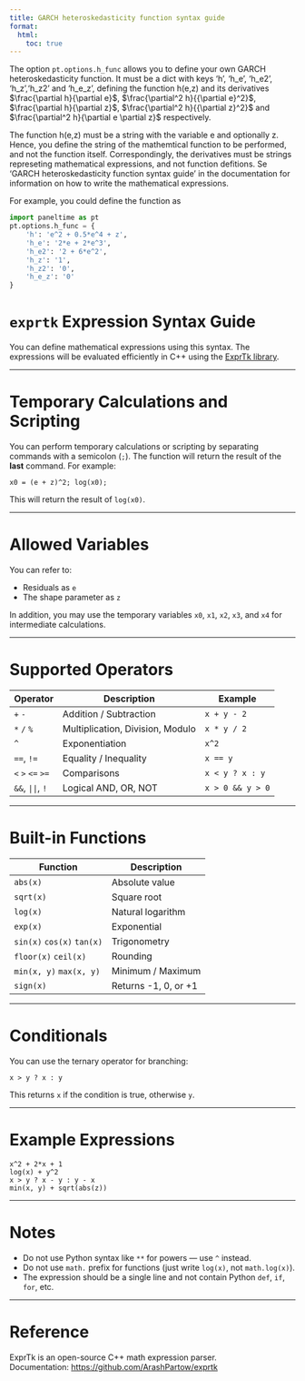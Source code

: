 ---
title: GARCH heteroskedasticity function syntax guide
format:
  html:
    toc: true
---
The option `pt.options.h_func` allows you to define your own GARCH heteroskedasticity function. It must be a dict with keys 
 'h', 'h_e', 'h_e2', 'h_z','h_z2' and 'h_e_z', defining the function h(e,z) and its derivatives 
$\frac{\partial h}{\partial e}$, 
$\frac{\partial^2 h}{{\partial e}^2}$,
$\frac{\partial h}{\partial z}$, 
$\frac{\partial^2 h}{{\partial z}^2}$ and
$\frac{\partial^2 h}{\partial e \partial z}$ 
respectively. 

The function h(e,z) must be a string with the variable e and optionally z. 
Hence, you define the string of the mathemtical function to be performed, and 
not the function itself. Correspondingly, the derivatives must be strings represeting mathematical expressions, 
and not function defitions. Se 'GARCH heteroskedasticity function syntax guide' in the documentation for information
on how to write the mathematical expressions. \n\n

For example, you could define the function as

```python
import paneltime as pt
pt.options.h_func = {
	'h': 'e^2 + 0.5*e^4 + z',
	'h_e': '2*e + 2*e^3',
	'h_e2': '2 + 6*e^2',
	'h_z': '1',
	'h_z2': '0',
	'h_e_z': '0'
}
``` 


# `exprtk` Expression Syntax Guide

You can define mathematical expressions using this syntax. The expressions will be evaluated efficiently in C++ using the [ExprTk library](https://github.com/ArashPartow/exprtk).

---

# Temporary Calculations and Scripting

You can perform temporary calculations or scripting by separating commands with a semicolon (`;`). The function will return the result of the **last** command. For example:

```
x0 = (e + z)^2; log(x0);
```

This will return the result of `log(x0)`.

---

# Allowed Variables

You can refer to:

* Residuals as `e`
* The shape parameter as `z`

In addition, you may use the temporary variables `x0`, `x1`, `x2`, `x3`, and `x4` for intermediate calculations.

---

# Supported Operators

| Operator      | Description              | Example           |
|---------------|--------------------------|-------------------|
| `+` `-`       | Addition / Subtraction   | `x + y - 2`       |
| `*` `/` `%`   | Multiplication, Division, Modulo | `x * y / 2` |
| `^`           | Exponentiation           | `x^2`             |
| `==`, `!=`    | Equality / Inequality    | `x == y`          |
| `<` `>` `<=` `>=` | Comparisons         | `x < y ? x : y`   |
| `&&`, `||`, `!` | Logical AND, OR, NOT  | `x > 0 && y > 0`  |

---

# Built-in Functions

| Function      | Description              |
|---------------|--------------------------|
| `abs(x)`      | Absolute value           |
| `sqrt(x)`     | Square root              |
| `log(x)`      | Natural logarithm        |
| `exp(x)`      | Exponential              |
| `sin(x)` `cos(x)` `tan(x)` | Trigonometry |
| `floor(x)` `ceil(x)` | Rounding          |
| `min(x, y)` `max(x, y)` | Minimum / Maximum |
| `sign(x)`     | Returns -1, 0, or +1     |

---

# Conditionals

You can use the ternary operator for branching:

```text
x > y ? x : y
```

This returns `x` if the condition is true, otherwise `y`.

---

# Example Expressions

```text
x^2 + 2*x + 1
log(x) + y^2
x > y ? x - y : y - x
min(x, y) + sqrt(abs(z))
```

---

# Notes

- Do not use Python syntax like `**` for powers — use `^` instead.
- Do not use `math.` prefix for functions (just write `log(x)`, not `math.log(x)`).
- The expression should be a single line and not contain Python `def`, `if`, `for`, etc.


---

# Reference

ExprTk is an open-source C++ math expression parser.  
Documentation: [https://github.com/ArashPartow/exprtk](https://github.com/ArashPartow/exprtk)

